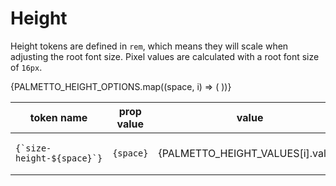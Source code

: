 
<Meta
  title="Design Tokens/Height"
/>

# Height

Height tokens are defined in `rem`, which means they will scale when adjusting the root font size. Pixel values are calculated with a root font size of `16px`.

<table>
  <thead>
    <tr>
      <th>token name</th>
      <th>prop value</th>
      <th>value</th>
      <th>px</th>
      <th>notes</th>
    </tr>
  </thead>
  <tbody>
    {PALMETTO_HEIGHT_OPTIONS.map((space, i) => (
      <tr key={i}>
        <td><code>{`size-height-${space}`}</code></td>
        <td><code>{space}</code></td>
        <td>{PALMETTO_HEIGHT_VALUES[i].value}</td>
        <td>{space === 'base' ? '16' : PALMETTO_HEIGHT_VALUES[i].original.value * 16}</td>
        <td>{PALMETTO_HEIGHT_VALUES[i].original.comment}</td>
      </tr>
    ))}
  </tbody>
</table>

